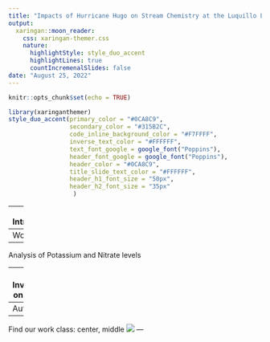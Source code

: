 ```yaml
---
title: "Impacts of Hurricane Hugo on Stream Chemistry at the Luquillo LTER Site"
output:
  xaringan::moon_reader:
    css: xaringan-themer.css
    nature:
      highlightStyle: style_duo_accent
      highlightLines: true
      countIncremenalSlides: false
date: "August 25, 2022"
---
```


```r
knitr::opts_chunk$set(echo = TRUE)
```

```r
library(xaringanthemer)
style_duo_accent(primary_color = "#0CA8C9",
                 secondary_color = "#315B2C",
                 code_inline_background_color = "#F7FFFF",
                 inverse_text_color = "#FFFFFF",
                 text_font_google = google_font("Poppins"),
                 header_font_google = google_font("Poppins"),
                 header_color = "#0CA8C9",
                 title_slide_text_color = "#FFFFFF",
                 header_h1_font_size = "50px",
                 header_h2_font_size = "35px"
                  )

```


---
```r


```
Introduction

---
Workflow

---
Analysis of Potassium and Nitrate levels


---
Further Investigation on Ammonia


---
Authors

---
Find our work
class: center, middle
![](/courses/EDS214/gg_girls/images/github-groupproject-qr.png)
---


